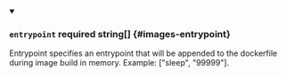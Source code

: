 
<details className="config-field" data-expandable="false" open>
<summary>

### `entrypoint` <span className="config-field-required" data-required="false">required</span> <span className="config-field-type">string[]</span> <span className="config-field-default"></span> <span className="config-field-enum"></span> {#images-entrypoint}

Entrypoint specifies an entrypoint that will be appended to the dockerfile during image build in memory. Example: ["sleep", "99999"].

</summary>



</details>
